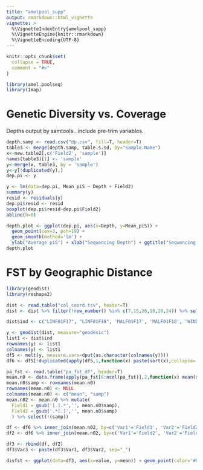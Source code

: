 ```yaml
---
title: "amelpool_supp"
output: rmarkdown::html_vignette
vignette: >
  %\VignetteIndexEntry{amelpool_supp}
  %\VignetteEngine{knitr::rmarkdown}
  %\VignetteEncoding{UTF-8}
---
```


```r
knitr::opts_chunk$set(
  collapse = TRUE,
  comment = "#>"
)
```

```r
library(amel.poolseq)
library(Imap)
```
# Genetic Diversity vs. Coverage

Depths output by samtools...include pre-trim variables.

```r
depth.samp <- read.csv("dp.csv", fill=T, header=T)
table3 <- merge(depth.samp, table.s.sd, by="Sample.Name")
x<-new.table2[,c('Field2', 'sample')]
names(table3)[1] <- 'sample'
y<-merge(x, table3, by = 'sample')
y<-y[!duplicated(y),]
dep.pi <- y

y <- lm(data=dep.pi, Mean_piS ~ Depth + Field2)
summary(y)
resid <- residuals(y)
dep.pi$resid <- resid
boxplot(dep.pi$resid~dep.pi$Field2)
abline(h=0)

depth.plot <- ggplot(dep.pi, aes(x=Depth, y=Mean_piS)) +
  geom_point(cex=3, pch=19) +
  geom_smooth(method='lm') + 
  ylab("Average piS") + xlab("Sequencing Depth") + ggtitle("Sequencing Depth vs. Average Genome-wide Genetic Diversity")
depth.plot
```

# FST by Geographic Distance
```r
library(geodist)
library(reshape2)

dist <- read.table("col_coord.tsv", header=T)
dist <- dist %>% filter(!row_number() %in% c(7,15,26,18,20,24)) %>% select(!index)

dist$ind <- c("LINF01F17", "LINF01F18", 'MALF01F17', 'MALF01F18', 'WINDF1F17', 'WINDF1F18', 'JULF1F18', 'BERF1F18', 'WYOF1F18', 'MEDF1F18', 'SAXF1F18', 'HAVF1F18', 'JULF1F17', 'LERF1F18', 'LINM1F18', 'WINDM1F18', 'BERM1F18', 'MALM1F18', 'LERM1F18', 'MEDM1F18', 'HAVM1F18', 'JULM1F19', 'WYOM1F18')

y <- geodist(dist, measure="geodesic")
list1 <- dist$ind
rownames(y) <- list1
colnames(y) <- list1
df5 <- melt(y, measure.vars=dput(as.character(colnames(y))))
df6 <- df5[!duplicated(apply(df5,1,function(x) paste(sort(x),collapse='_'))),]

pa_fst <- read.table("pa_fst_df", header=T)
mean.n0 <- data.frame(apply(pa_fst[6:ncol(pa_fst)],2,function(x) mean(x[x>0])))
mean.n0$samp <- rownames(mean.n0)
rownames(mean.n0) <- NULL
colnames(mean.n0) <- c("mean", "samp")
mean.n02 <- mean.n0 %>% mutate(
  Field1 = gsub('[.].*','', mean.n0$samp), 
  Field2 = gsub('.*[.]','', mean.n0$samp)
  ) %>% select(!(samp))

df <- df6 %>% inner_join(mean.n02, by=c('Var1'='Field1', 'Var2'='Field2')) 
df2 <- df6 %>% inner_join(mean.n02, by=c('Var1'='Field2', 'Var2'='Field1'))

df3 <- rbind(df, df2)
df3$Var3 <- paste(df3$Var1, df3$Var2, sep="_")

disfst <- ggplot(data=df3, aes(x=value, y=mean)) + geom_point(color='#000000', size=3, alpha=1) + ylab("Distance (m)") + xlab("Avg. Fst") + ggtitle("PA Fst vs. Distance")

```
